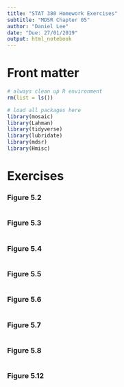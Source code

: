 ```yaml
---
title: "STAT 380 Homework Exercises"
subtitle: "MDSR Chapter 05"
author: "Daniel Lee"
date: "Due: 27/01/2019"
output: html_notebook
---
```

  
# Front matter
  
```r
# always clean up R environment
rm(list = ls())

# load all packages here
library(mosaic)
library(Lahman)
library(tidyverse)
library(lubridate)
library(mdsr)
library(Hmisc)

```


# Exercises

### Figure 5.2
```r

```

### Figure 5.3
```r

```

### Figure 5.4
```r

```

### Figure 5.5
```r

```

### Figure 5.6
```r

```

### Figure 5.7
```r

```

### Figure 5.8
```r

```

### Figure 5.12
```r

```

